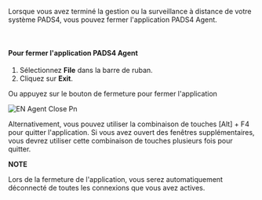 Lorsque vous avez terminé la gestion ou la surveillance à distance de votre système PADS4, vous pouvez fermer l'application PADS4 Agent.

 

#### **Pour fermer l'application PADS4 Agent**

1. Sélectionnez **File** dans la barre de ruban.
2. Cliquez sur **Exit**.

Ou appuyez sur le bouton de fermeture pour fermer l'application

![EN Agent Close Pn](/images/digital-signage/windows-applications/agent/remote-management-and-monitoring/EN-Agent-close.png)

Alternativement, vous pouvez utiliser la combinaison de touches \[Alt] + F4 pour quitter l'application. Si vous avez ouvert des fenêtres supplémentaires, vous devrez utiliser cette combinaison de touches plusieurs fois pour quitter.

**NOTE**

Lors de la fermeture de l'application, vous serez automatiquement déconnecté de toutes les connexions que vous avez actives.
